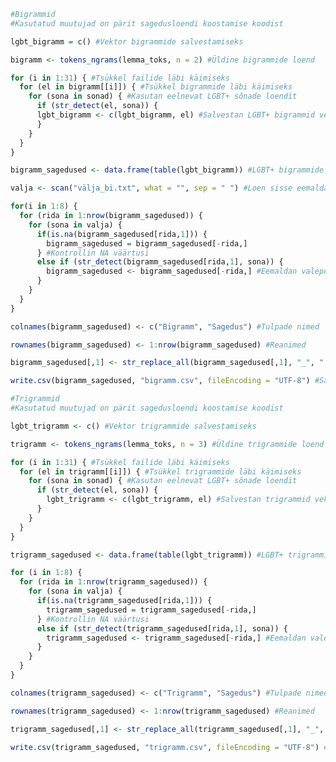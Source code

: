 ```r
#Bigrammid
#Kasutatud muutujad on pärit sagedusloendi koostamise koodist

lgbt_bigramm = c() #Vektor bigrammide salvestamiseks

bigramm <- tokens_ngrams(lemma_toks, n = 2) #Üldine bigrammide loend

for (i in 1:31) { #Tsükkel failide läbi käimiseks
  for (el in bigramm[[i]]) { #Tsükkel bigrammide läbi käimiseks
    for (sona in sonad) { #Kasutan eelnevat LGBT+ sõnade loendit
      if (str_detect(el, sona)) {
      lgbt_bigramm <- c(lgbt_bigramm, el) #Salvestan LGBT+ bigrammid vektorisse
      }
    }
  }
}

bigramm_sagedused <- data.frame(table(lgbt_bigramm)) #LGBT+ bigrammide dataframe

valja <- scan("välja_bi.txt", what = "", sep = " ") #Loen sisse eemaldatavate bigrammide loendi

for(i in 1:8) {
  for (rida in 1:nrow(bigramm_sagedused)) {
    for (sona in valja) {
      if(is.na(bigramm_sagedused[rida,1])) {
        bigramm_sagedused = bigramm_sagedused[-rida,]
      } #Kontrollin NA väärtusi
      else if (str_detect(bigramm_sagedused[rida,1], sona)) {
        bigramm_sagedused <- bigramm_sagedused[-rida,] #Eemaldan valepositiivsed bigrammid
      }
    }
  }
}

colnames(bigramm_sagedused) <- c("Bigramm", "Sagedus") #Tulpade nimed

rownames(bigramm_sagedused) <- 1:nrow(bigramm_sagedused) #Reanimed

bigramm_sagedused[,1] <- str_replace_all(bigramm_sagedused[,1], "_", " ") #Eemaldan sõnade vahelt alakriipsud

write.csv(bigramm_sagedused, "bigramm.csv", fileEncoding = "UTF-8") #Salvestan bigrammide loendi CSV failina
```

```r
#Trigrammid
#Kasutatud muutujad on pärit sagedusloendi koostamise koodist

lgbt_trigramm <- c() #Vektor trigrammide salvestamiseks

trigramm <- tokens_ngrams(lemma_toks, n = 3) #Üldine trigrammide loend

for (i in 1:31) { #Tsükkel failide läbi käimiseks
  for (el in trigramm[[i]]) { #Tsükkel trigrammide läbi käimiseks
    for (sona in sonad) { #Kasutan eelnevat LGBT+ sõnade loendit
      if (str_detect(el, sona)) {
        lgbt_trigramm <- c(lgbt_trigramm, el) #Salvestan trigrammid vektorisse
      }
    }
  }
}

trigramm_sagedused <- data.frame(table(lgbt_trigramm)) #LGBT+ trigrammide dataframe

for (i in 1:8) {
  for (rida in 1:nrow(trigramm_sagedused)) {
    for (sona in valja) {
      if(is.na(trigramm_sagedused[rida,1])) {
        trigramm_sagedused = trigramm_sagedused[-rida,]
      } #Kontrollin NA väärtusi
      else if (str_detect(trigramm_sagedused[rida,1], sona)) {
        trigramm_sagedused <- trigramm_sagedused[-rida,] #Eemaldan valepositiivsed trigrammid
      }
    }
  }
}

colnames(trigramm_sagedused) <- c("Trigramm", "Sagedus") #Tulpade nimed

rownames(trigramm_sagedused) <- 1:nrow(trigramm_sagedused) #Reanimed

trigramm_sagedused[,1] <- str_replace_all(trigramm_sagedused[,1], "_", " ") #Eemaldan sõnade vahelt alakriipsud

write.csv(trigramm_sagedused, "trigramm.csv", fileEncoding = "UTF-8") #Salvestan trigrammide loendi CSV faili
```